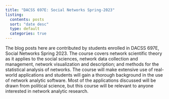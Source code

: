 ```yaml
---
title: "DACSS 697E: Social Networks Spring-2023"
listing:
  contents: posts
  sort: "date desc"
  type: default
  categories: true
---
```


The blog posts here are contributed by students enrolled in DACSS 697E, Social Networks Spring 2023. The course covers network scientific theory as it applies to the social sciences, network data collection and management, network visualization and description; and methods for the statistical analysis of networks. The course will make extensive use of real-world applications and students will gain a thorough background in the use of network analytic software. Most of the applications discussed will be drawn from political science, but this course will be relevant to anyone interested in network analytic research.